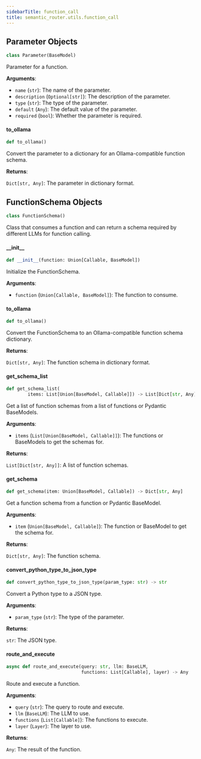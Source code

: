 ```yaml
---
sidebarTitle: function_call
title: semantic_router.utils.function_call
---
```


## Parameter Objects

```python
class Parameter(BaseModel)
```

Parameter for a function.

**Arguments**:

- `name` (`str`): The name of the parameter.
- `description` (`Optional[str]`): The description of the parameter.
- `type` (`str`): The type of the parameter.
- `default` (`Any`): The default value of the parameter.
- `required` (`bool`): Whether the parameter is required.

#### to\_ollama

```python
def to_ollama()
```

Convert the parameter to a dictionary for an Ollama-compatible function schema.

**Returns**:

`Dict[str, Any]`: The parameter in dictionary format.

## FunctionSchema Objects

```python
class FunctionSchema()
```

Class that consumes a function and can return a schema required by
different LLMs for function calling.

#### \_\_init\_\_

```python
def __init__(function: Union[Callable, BaseModel])
```

Initialize the FunctionSchema.

**Arguments**:

- `function` (`Union[Callable, BaseModel]`): The function to consume.

#### to\_ollama

```python
def to_ollama()
```

Convert the FunctionSchema to an Ollama-compatible function schema dictionary.

**Returns**:

`Dict[str, Any]`: The function schema in dictionary format.

#### get\_schema\_list

```python
def get_schema_list(
        items: List[Union[BaseModel, Callable]]) -> List[Dict[str, Any]]
```

Get a list of function schemas from a list of functions or Pydantic BaseModels.

**Arguments**:

- `items` (`List[Union[BaseModel, Callable]]`): The functions or BaseModels to get the schemas for.

**Returns**:

`List[Dict[str, Any]]`: A list of function schemas.

#### get\_schema

```python
def get_schema(item: Union[BaseModel, Callable]) -> Dict[str, Any]
```

Get a function schema from a function or Pydantic BaseModel.

**Arguments**:

- `item` (`Union[BaseModel, Callable]`): The function or BaseModel to get the schema for.

**Returns**:

`Dict[str, Any]`: The function schema.

#### convert\_python\_type\_to\_json\_type

```python
def convert_python_type_to_json_type(param_type: str) -> str
```

Convert a Python type to a JSON type.

**Arguments**:

- `param_type` (`str`): The type of the parameter.

**Returns**:

`str`: The JSON type.

#### route\_and\_execute

```python
async def route_and_execute(query: str, llm: BaseLLM,
                            functions: List[Callable], layer) -> Any
```

Route and execute a function.

**Arguments**:

- `query` (`str`): The query to route and execute.
- `llm` (`BaseLLM`): The LLM to use.
- `functions` (`List[Callable]`): The functions to execute.
- `layer` (`Layer`): The layer to use.

**Returns**:

`Any`: The result of the function.

